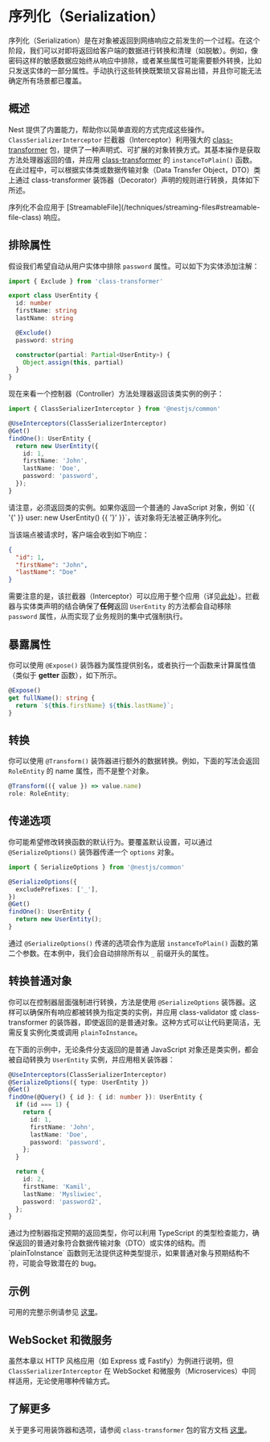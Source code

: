 # 序列化（Serialization）

序列化（Serialization）是在对象被返回到网络响应之前发生的一个过程。在这个阶段，我们可以对即将返回给客户端的数据进行转换和清理（如脱敏）。例如，像密码这样的敏感数据应始终从响应中排除，或者某些属性可能需要额外转换，比如只发送实体的一部分属性。手动执行这些转换既繁琐又容易出错，并且你可能无法确定所有场景都已覆盖。

## 概述

Nest 提供了内置能力，帮助你以简单直观的方式完成这些操作。`ClassSerializerInterceptor` 拦截器（Interceptor）利用强大的 [class-transformer](https://github.com/typestack/class-transformer) 包，提供了一种声明式、可扩展的对象转换方式。其基本操作是获取方法处理器返回的值，并应用 [class-transformer](https://github.com/typestack/class-transformer) 的 `instanceToPlain()` 函数。在此过程中，可以根据实体类或数据传输对象（Data Transfer Object，DTO）类上通过 class-transformer 装饰器（Decorator）声明的规则进行转换，具体如下所述。

<CalloutInfo>
  序列化不会应用于 [StreamableFile](/techniques/streaming-files#streamable-file-class) 响应。
</CalloutInfo>

## 排除属性

假设我们希望自动从用户实体中排除 `password` 属性。可以如下为实体添加注解：

```ts
import { Exclude } from 'class-transformer'

export class UserEntity {
  id: number
  firstName: string
  lastName: string

  @Exclude()
  password: string

  constructor(partial: Partial<UserEntity>) {
    Object.assign(this, partial)
  }
}
```

现在来看一个控制器（Controller）方法处理器返回该类实例的例子：

```ts
import { ClassSerializerInterceptor } from '@nestjs/common'

@UseInterceptors(ClassSerializerInterceptor)
@Get()
findOne(): UserEntity {
  return new UserEntity({
    id: 1,
    firstName: 'John',
    lastName: 'Doe',
    password: 'password',
  });
}
```

<CalloutInfo type="warning">
请注意，必须返回类的实例。如果你返回一个普通的 JavaScript 对象，例如 `{{ '{' }} user: new UserEntity() {{ '}' }}`，该对象将无法被正确序列化。
</CalloutInfo>

当该端点被请求时，客户端会收到如下响应：

```json
{
  "id": 1,
  "firstName": "John",
  "lastName": "Doe"
}
```

需要注意的是，该拦截器（Interceptor）可以应用于整个应用（详见[此处](https://docs.nestjs.com/interceptors#binding-interceptors)）。拦截器与实体类声明的结合确保了**任何**返回 `UserEntity` 的方法都会自动移除 `password` 属性，从而实现了业务规则的集中式强制执行。

## 暴露属性

你可以使用 `@Expose()` 装饰器为属性提供别名，或者执行一个函数来计算属性值（类似于 **getter** 函数），如下所示。

```ts
@Expose()
get fullName(): string {
  return `${this.firstName} ${this.lastName}`;
}
```

## 转换

你可以使用 `@Transform()` 装饰器进行额外的数据转换。例如，下面的写法会返回 `RoleEntity` 的 name 属性，而不是整个对象。

```ts
@Transform(({ value }) => value.name)
role: RoleEntity;
```

## 传递选项

你可能希望修改转换函数的默认行为。要覆盖默认设置，可以通过 `@SerializeOptions()` 装饰器传递一个 `options` 对象。

```ts
import { SerializeOptions } from '@nestjs/common'

@SerializeOptions({
  excludePrefixes: ['_'],
})
@Get()
findOne(): UserEntity {
  return new UserEntity();
}
```

通过 `@SerializeOptions()` 传递的选项会作为底层 `instanceToPlain()` 函数的第二个参数。在本例中，我们会自动排除所有以 `_` 前缀开头的属性。

## 转换普通对象

你可以在控制器层面强制进行转换，方法是使用 `@SerializeOptions` 装饰器。这样可以确保所有响应都被转换为指定类的实例，并应用 class-validator 或 class-transformer 的装饰器，即使返回的是普通对象。这种方式可以让代码更简洁，无需反复实例化类或调用 `plainToInstance`。

在下面的示例中，无论条件分支返回的是普通 JavaScript 对象还是类实例，都会被自动转换为 `UserEntity` 实例，并应用相关装饰器：

```ts
@UseInterceptors(ClassSerializerInterceptor)
@SerializeOptions({ type: UserEntity })
@Get()
findOne(@Query() { id }: { id: number }): UserEntity {
  if (id === 1) {
    return {
      id: 1,
      firstName: 'John',
      lastName: 'Doe',
      password: 'password',
    };
  }

  return {
    id: 2,
    firstName: 'Kamil',
    lastName: 'Mysliwiec',
    password: 'password2',
  };
}
```

<CalloutInfo>
  通过为控制器指定预期的返回类型，你可以利用 TypeScript
  的类型检查能力，确保返回的普通对象符合数据传输对象（DTO）或实体的结构。而 `plainToInstance`
  函数则无法提供这种类型提示，如果普通对象与预期结构不符，可能会导致潜在的 bug。
</CalloutInfo>

## 示例

可用的完整示例请参见 [这里](https://github.com/nestjs/nest/tree/master/sample/21-serializer)。

## WebSocket 和微服务

虽然本章以 HTTP 风格应用（如 Express 或 Fastify）为例进行说明，但 `ClassSerializerInterceptor` 在 WebSocket 和微服务（Microservices）中同样适用，无论使用哪种传输方式。

## 了解更多

关于更多可用装饰器和选项，请参阅 `class-transformer` 包的官方文档 [这里](https://github.com/typestack/class-transformer)。

